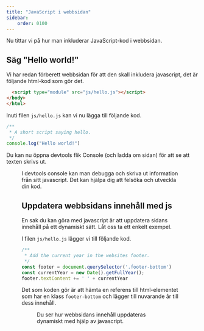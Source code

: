 ```yaml
---
title: "JavaScript i webbsidan" 
sidebar:
    order: 0100
---
```




Nu tittar vi på hur man inkluderar JavaScript-kod i webbsidan.



## Säg "Hello world!"

Vi har redan förberett webbsidan för att den skall inkludera javascript, det är följande html-kod som gör det.

```html title="Inkludera JavaScript i webbsidan."
  <script type="module" src="js/hello.js"></script>
</body>
</html>
```

Inuti filen `js/hello.js` kan vi nu lägga till följande kod.

```js title="Ett js-script som säger 'hej'."
/**
 * A short script saying hello.
 */
console.log("Hello world!")
```

Du kan nu öppna devtools flik Console (och ladda om sidan) för att se att texten skrivs ut.


<Figure 
    src={js1}
    caption="Meddelandet skrivs ut i webbläsarens devtools console."
/>

I devtools console kan man debugga och skriva ut information från sitt javascript. Det kan hjälpa dig att felsöka och utveckla din kod.



## Uppdatera webbsidans innehåll med js

En sak du kan göra med javascript är att uppdatera sidans innehåll på ett dynamiskt sätt. Låt oss ta ett enkelt exempel.

I filen `js/hello.js` lägger vi till följande kod.

```js title="Lägg till aktuellt år i footern."
/**
 * Add the current year in the websites footer.
 */
const footer = document.querySelector('.footer-bottom')
const currentYear = new Date().getFullYear();
footer.textContent += ' ' + currentYear
```

Det som koden gör är att hämta en referens till html-elementet som har en klass `footer-bottom` och lägger till nuvarande år till dess innehåll.


<Figure 
    src={js2}
    caption="Aktuellt år läggs till i webbsidans footer."
/>

Du ser hur webbsidans innehåll uppdateras dynamiskt med hjälp av javascript.